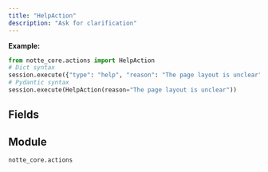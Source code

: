 ```yaml
---
title: "HelpAction"
description: "Ask for clarification"
---
```




**Example:**
```python
from notte_core.actions import HelpAction
# Dict syntax
session.execute({"type": "help", "reason": "The page layout is unclear"})
# Pydantic syntax
session.execute(HelpAction(reason="The page layout is unclear"))
```

## Fields

<ParamField path="type" type="Literal['help']" required>
</ParamField>

<ParamField path="category" type="str" required>
</ParamField>

<ParamField path="description" type="str" required>
</ParamField>

<ParamField path="reason" type="str" required>
</ParamField>


## Module

`notte_core.actions`
